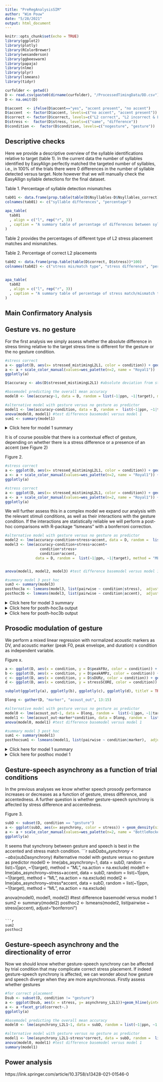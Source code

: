 ```yaml
---
title: "PreRegAnalysisSIM"
author: "Wim Pouw"
date: "5/28/2021"
output: html_document
---
```


```r
knitr::opts_chunk$set(echo = TRUE)
library(ggplot2)
library(plotly)
library(RColorBrewer)
library(wesanderson)
library(ggbeeswarm)
library(papaja)
library(nlme)
library(plyr)
library(lsmeans)
library(tidyr)

curfolder <- getwd()
D <- read.csv(paste0(dirname(curfolder), "/ProcessedTimingData/DD.csv"))
D <- na.omit(D)

D$accent  <- ifelse(D$accent=="yes", "accent present", "no accent")
D$accent  <- factor(D$accent, levels=c("no accent", "accent present"))
D$correct <- factor(D$correct, levels=c("L2 correct", "L2 incorrect & L1 match", "L2 incorrect & L1 mismatch"))
D$stress <-  factor(D$stress, levels=c("same", "difference"))
D$condition <-  factor(D$condition, levels=c("nogesture", "gesture"))
```

## Descriptive checks

Here we provide a descriptive overview of the syllable identifications relative to target (table 1). In the current data the number of syllables identified by EasyAlign perfectly matched the targeted number of syllables, i.e., in 100% of the trials there were 0 differences in the number of syllable detected versus target. Note however that we will manually check the EasyAllign syllable detections for the final dataset.


Table 1. Percentage of syllable detection mismatches
```r
tab01 <- data.frame(prop.table(table(D$Nsyllables-D$Nsyllables_correct))*100)
colnames(tab01) <- c("syllable differences", "percentage")  
  
apa_table(
  tab01
  , align = c("l", rep("r", 3))
  , caption = "A summary table of percentage of differences between syllables"
)
```

Table 2 provides the percentages of different type of L2 stress placement matches and mismatches.

Table 2. Percentage of correct L2 placements
```r
tab02 <- data.frame(prop.table(table(D$correct, D$stress))*100)
colnames(tab02) <- c("stress mis/match type", "stress difference", "percentage")  
  
  
apa_table(
  tab02
  , align = c("l", rep("r", 3))
  , caption = "A summary table of percentage of stress match/mismatch types"
)
```

## Main Confirmatory Analysis

## Gesture vs. no gesture

For the first analysis we simply assess whether the absolute difference in stress timing relative to the target stress time is different for the gesture or the no gesture condition.

```r
#stress correct
a <- ggplot(D, aes(x= stressed_mistimingL2L1, color = condition)) + geom_density(size= 2, alpha = 0.75)+theme_bw()+ylim(1e-12, NA)
a <- a + scale_color_manual(values=wes_palette(n=2, name = "Royal1"))
ggplotly(a)
```


```r
D$accuracy <- abs(D$stressed_mistimingL2L1) #absolute deviation from stress from L2

#basemodel predicting the overall mean accuracy
model0 <- lme(accuracy~1, data = D, random = list(~1|ppn, ~1|target), method = "ML", na.action = na.exclude)

#alternative model with gesture versus no gesture as predictor
model1 <- lme(accuracy~condition, data = D, random =  list(~1|ppn, ~1|target), method = "ML", na.action = na.exclude)
anova(model0, model1) #test difference basemodel versus model 1
sum1 <- summary(model1) 
```

<details><summary>Click here for model 1 summary</summary>
    ```r
    sum1
    ```
</details>
  
  
  

It is of course possible that there is a contextual effect of gesture, depending on whether there is a stress difference or a presence of an accent (see Figure 2)

Figure 2.
```r
#stress correct
a <- ggplot(D, aes(x= stressed_mistimingL2L1, color = condition)) + geom_density(size= 2, alpha = 0.75)+theme_bw()+ylim(1e-12, NA)+facet_grid(.~stress)
a <- a + scale_color_manual(values=wes_palette(n=2, name = "Royal1")) + ggtitle("effect gesture vs. no gesture ~ stress difference")
ggplotly(a)

#stress correct
a <- ggplot(D, aes(x= stressed_mistimingL2L1, color = condition)) + geom_density(size= 2, alpha = 0.75)+theme_bw()+ylim(1e-12, NA)+facet_grid(.~accent)
a <- a + scale_color_manual(values=wes_palette(n=2, name = "Royal1")) + ggtitle("effect gesture vs. no gesture ~ accent")
ggplotly(a)
```

We will further assess this in a complex model we expand our analysis with the relevant stimuli conditions, as well as their interactions with the gesture condition. If the interactions are statistically reliable we will perform a post-hoc comparisons with R-package "lsmeans" with a bonferroni correction.


```r
#alternative model with gesture versus no gesture as predictor
model2 <- lme(accuracy~condition+stress+accent, data = D, random =  list(~1|ppn, ~1|target), method = "ML", na.action = na.exclude)
model3 <- lme(accuracy~condition+stress+accent+
                condition*stress+
                condition*accent, 
              data = D, random =  list(~1|ppn, ~1|target), method = "ML", na.action = na.exclude)


anova(model1, model2, model3) #test difference basemodel versus model 1

#summary model 3 post hoc
sum3 <- summary(model3)
posthoc3a <- lsmeans(model3, list(pairwise ~ condition|stress),  adjust="bonferroni")
posthoc3b <- lsmeans(model3, list(pairwise ~ condition|accent),  adjust="bonferroni")
```

<details><summary>Click here for model 3 summary</summary>
    ```r
    sum3
    ```
</details>
<details><summary>Click here for posth-hoc3a output</summary>
    ```r
    posthoc3a
    ```
</details>
<details><summary>Click here for posth-hoc3b output</summary>
    ```r
    posthoc3a
    ```
</details>

## Prosodic modulation of gesture

We perform a mixed linear regression with normalized acoustic markers as DV, and acoustic marker (peak F0, peak envelope, and duration) x condition as independent variable.


Figure x. 
```r
a <- ggplot(D, aes(x = condition, y = D$peakF0z, color = condition)) + geom_quasirandom(alpha=0.2) + geom_boxplot(alpha = 0, color = "black") + scale_color_manual(values=wes_palette(n=2, name = "Royal1"))+ylab("peak F0 (normalized)")+theme_bw()+theme(legend.position = "none")+ theme(axis.text.x=element_text(angle = -70, hjust = 0))
b <- ggplot(D, aes(x = condition, y = D$peakAMPz, color = condition)) + geom_quasirandom(alpha=0.2) + geom_boxplot(alpha = 0, color = "black") + scale_color_manual(values=wes_palette(n=2, name = "Royal1"))+ylab("peak envelope (normalized)")+theme_bw()+theme(legend.position = "none")+ theme(axis.text.x=element_text(angle = -70, hjust = 0))
c <- ggplot(D, aes(x = condition, y = D$sDURz, color = condition)) + geom_quasirandom(alpha=0.2) + geom_boxplot(alpha = 0, color = "black") + scale_color_manual(values=wes_palette(n=2, name = "Royal1"))+ylab("vocal duration (normalized)")+theme_bw()+theme(legend.position = "none")+ theme(axis.text.x=element_text(angle = -70, hjust = 0))
d <- ggplot(D, aes(x = condition, y = stressSCORE, color = condition)) + geom_quasirandom(alpha=0.2) + geom_boxplot(alpha = 0, color = "black") + scale_color_manual(values=wes_palette(n=2, name = "Royal1"))+ylab("stress score (normalized)")+theme_bw()+theme(legend.position = "none")+ theme(axis.text.x=element_text(angle = -70, hjust = 0))

subplot(ggplotly(a), ggplotly(b), ggplotly(c), ggplotly(d), titleY = TRUE,margin = 0.07)

```

```r
Dlong <- gather(D, "marker", "acoust_out", 13:15)

#alternative model with gesture versus no gesture as predictor
model0 <- lme(acoust_out~1, data = Dlong, random =  list(~1|ppn, ~1|target), method = "ML", na.action = na.exclude)
model1 <- lme(acoust_out~marker*condition, data = Dlong, random =  list(~1|ppn, ~1|target), method = "ML", na.action = na.exclude)
anova(model0, model1) #test difference basemodel versus model 1

#summary model 3 post hoc
sum1 <- summary(model1)
posthocsum1 <- lsmeans(model1, list(pairwise ~ condition|marker),  adjust="bonferroni")

```
<details><summary>Click here for model 1 summary</summary>
    ```r
    sum1
    ```
</details>
<details><summary>Click here for posthoc model 1</summary>
    ```r
    posthoc3a
    ```
</details>

## Gesture-speech asynchrony as a function of trial conditions

In the previous analyses we know whether speech prosody performance increases or decreases as a function of gesture, stress difference, and accentedness. A further question is whether gesture-speech synchrony is affected by stress difference and accentedness.

Figure 3.
```r
subD <- subset(D, condition == "gesture")
a <- ggplot(subD, aes(x= asynchrony, color = stress)) + geom_density(size= 2)+theme_bw()+ylim(1e-12, NA)+facet_grid(.~accent)
a <- a + scale_color_manual(values=wes_palette(n=2, name = "BottleRocket2")) + ggtitle("asynchrony as a function of stress difference and accent")
ggplotly(a)
```

It seems that synchrony between gesture and speech is best in the accented and stress match condition.
    ```r
subD$abs_asynchrony <- abs(subD$asynchrony)
#alternative model with gesture versus no gesture as predictor
model0 <- lme(abs_asynchrony~1, data = subD, random =  list(~1|ppn, ~1|target), method = "ML", na.action = na.exclude)
model1 <- lme(abs_asynchrony~stress+accent, data = subD, random =  list(~1|ppn, ~1|target), method = "ML", na.action = na.exclude)
model2 <- lme(abs_asynchrony~stress*accent, data = subD, random =  list(~1|ppn, ~1|target), method = "ML", na.action = na.exclude)

anova(model0, model1, model2) #test difference basemodel versus model 1
sum2 <- summary(model2)
posthoc2 <- lsmeans(model2, list(pairwise ~ stress|accent),  adjust="bonferroni")
```

```r
sum2
posthoc2
```


## Gesture-speech asynchrony and the directionality of error

Now we should know whether gesture-speech synchrony can be affected by trial condition that may complicate correct stress placement. If indeed gesture-speech synchrony is affected, we can wonder about how gesture and speech diverge when they are more asynchronous. Firstly assess whether gestures

```r
#for correct placement
Dsub <- subset(D, condition != "gesture")
a <- ggplot(Dsub, aes(x = stress, y= asynchrony_L2L1))+geom_hline(yintercept = 0, color = "red", size = 0.5)+geom_violin(fill=NA) + geom_quasirandom(color = "black", size = 0.7, alpha = 0.5)+geom_boxplot(alpha = 0)+theme_bw() + coord_flip()
a <- a +facet_grid(correct~.)
ggplotly(a)
```


```r
#basemodel predicting the overall mean accuracy
model0 <- lme(asynchrony_L2L1~1, data = subD, random = list(~1|ppn, ~1|target), method = "ML", na.action = na.exclude)

#alternative model with gesture versus no gesture as predictor
model1 <- lme(asynchrony_L2L1~stress*correct, data = subD, random =  list(~1|ppn, ~1|target), method = "ML", na.action = na.exclude)
anova(model0, model1) #test difference basemodel versus model 1
summary(model1) 
```


## Power analysis

https://link.springer.com/article/10.3758/s13428-021-01546-0
